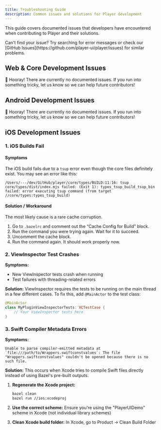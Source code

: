 ```yaml
---
title: Troubleshooting Guide
description: Common issues and solutions for Player development
---
```



This guide covers documented issues that developers have encountered when contributing to Player and their solutions.

<Aside type="tip" title="Quick Help">
  Can't find your issue? Try searching for error messages or check our [GitHub Issues](https://github.com/player-ui/player/issues) for similar problems.
</Aside>

## Web & Core Development Issues
<Aside type="note" title="No Issues Yet!">
  🎉 Hooray! There are currently no documented issues. If you run into something tricky, let us know so we can help future contributors!
</Aside>


## Android Development Issues 
<Aside type="note" title="No Issues Yet!">
  🎉 Hooray! There are currently no documented issues. If you run into something tricky, let us know so we can help future contributors!
</Aside>

## iOS Development Issues

### 1. iOS Builds Fail

#### **Symptoms**
The iOS build fails due to a `tsup` error even though the core files definitely exist. You may see an error like this:
```
/Users/---/dev/GitHub/player/core/types/BUILD:11:16: tsup core/types/dist/index.mjs failed: (Exit 1): types_tsup_build_tsup_bin failed: error executing tsup command (from target //core/types:types_tsup_build)
```

#### **Solution / Workaround**
The most likely cause is a rare cache corruption.
1. Go to `.bazelrc` and comment out the “Cache Config for Build” block.
1. Run the command you were trying again. Wait for it to succeed.
1. Uncomment the cache block.
1. Run the command again. It should work properly now.


### 2. ViewInspector Test Crashes

**Symptoms:**
- New ViewInspector tests crash when running
- Test failures with threading-related errors

**Solution:**
ViewInspector requires the tests to be running on the main thread in a few different cases. To fix this, add `@MainActor` to the test class:

```swift
@MainActor
class MyPluginViewInspectorTests: XCTestCase {
    // Your ViewInspector tests here
}
```

### 3. Swift Compiler Metadata Errors

**Symptoms:**
```
Unable to parse compiler-emitted metadata at `file:///path/to/Wrappers.swiftconstvalues`: The file "Wrappers.swiftconstvalues" couldn't be opened because there is no such file.
```

**Solution:**
This occurs when Xcode tries to compile Swift files directly instead of using Bazel's pre-built outputs.

1. **Regenerate the Xcode project:**
   ```bash
   bazel clean
   bazel run //ios:xcodeproj
   ```

2. **Use the correct scheme:** Ensure you're using the "PlayerUIDemo" scheme in Xcode (not individual library schemes)

3. **Clean Xcode build folder:** In Xcode, go to Product → Clean Build Folder